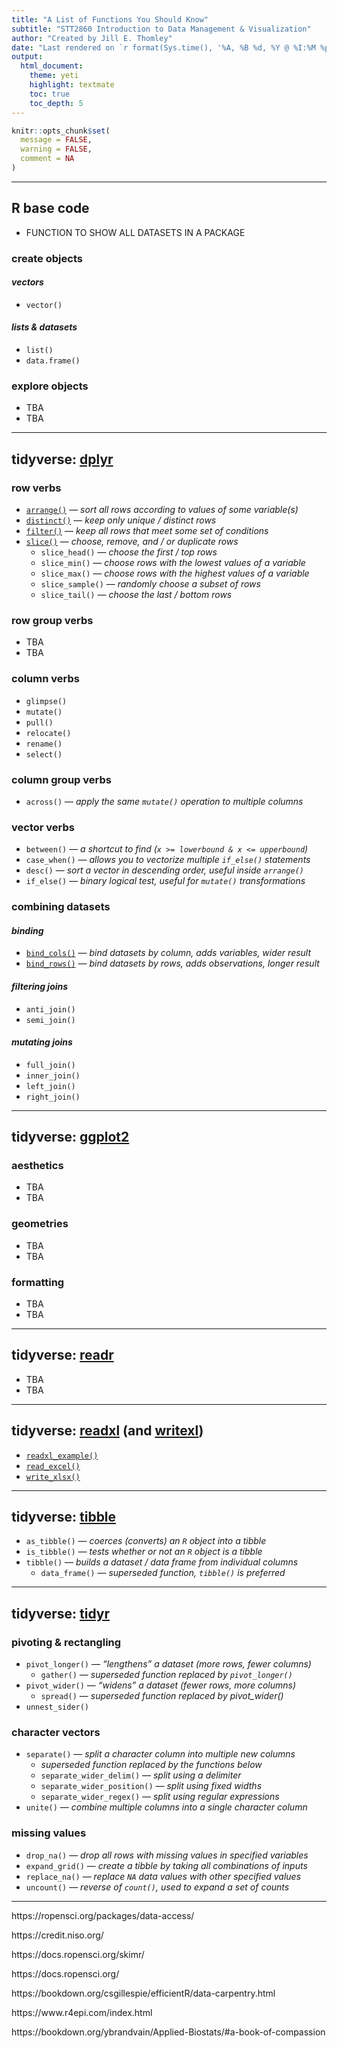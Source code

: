 ```yaml
---
title: "A List of Functions You Should Know"
subtitle: "STT2860 Introduction to Data Management & Visualization"
author: "Created by Jill E. Thomley"
date: "Last rendered on `r format(Sys.time(), '%A, %B %d, %Y @ %I:%M %p')`"
output: 
  html_document: 
    theme: yeti
    highlight: textmate
    toc: true
    toc_depth: 5
---
```


```r
knitr::opts_chunk$set(
  message = FALSE,
  warning = FALSE,
  comment = NA
)
```

<hr>
## R base code


* FUNCTION TO SHOW ALL DATASETS IN A PACKAGE

### create objects

#### *vectors*

* `vector()`

#### *lists & datasets*

* `list()`
* `data.frame()`

### explore objects

* TBA
* TBA

<hr>
## tidyverse: [dplyr](https://dplyr.tidyverse.org/)

### row verbs

* [`arrange()`](https://dplyr.tidyverse.org/reference/arrange.html) --- *sort all rows according to values of some variable(s)*
* [`distinct()`](https://dplyr.tidyverse.org/reference/distinct.html) --- *keep only unique / distinct rows*
* [`filter()`](https://dplyr.tidyverse.org/reference/filter.html) --- *keep all rows that meet some set of conditions*
* [`slice()`](https://dplyr.tidyverse.org/reference/slice.html) --- *choose, remove, and / or duplicate rows*
   * `slice_head()` --- *choose the first / top rows*
   * `slice_min()` --- *choose rows with the lowest values of a variable*
   * `slice_max()` --- *choose rows with the highest values of a variable*
   * `slice_sample()` --- *randomly choose a subset of rows*
   * `slice_tail()` --- *choose the last / bottom rows*

### row group verbs

* TBA
* TBA

### column verbs

* `glimpse()`
* `mutate()`
* `pull()`
* `relocate()`
* `rename()`
* `select()`

### column group verbs

* `across()` --- *apply the same `mutate()` operation  to multiple columns*

### vector verbs

* `between()` --- *a shortcut to find (`x >= lowerbound & x <= upperbound`)*
* `case_when()` --- *allows you to vectorize multiple `if_else()` statements*
* `desc()` --- *sort a vector in descending order, useful inside `arrange()`*
* `if_else()` --- *binary logical test, useful for `mutate()` transformations*

### combining datasets

#### *binding*

* [`bind_cols()`](https://dplyr.tidyverse.org/reference/bind_cols.html) --- *bind datasets by column, adds variables, wider result*
* [`bind_rows()`](https://dplyr.tidyverse.org/reference/bind_rows.html) --- *bind datasets by rows, adds observations, longer result*

#### *filtering joins*

* `anti_join()` 
* `semi_join()`

#### *mutating joins*

* `full_join()`
* `inner_join()`
* `left_join()`
* `right_join()`

<hr>
## tidyverse: [ggplot2](https://ggplot2.tidyverse.org/)

### aesthetics

* TBA
* TBA

### geometries

* TBA
* TBA

### formatting

* TBA
* TBA

<hr>
## tidyverse: [readr](https://readr.tidyverse.org/)

* TBA
* TBA

<hr>
## tidyverse: [readxl](https://readxl.tidyverse.org/) (and [writexl](https://docs.ropensci.org/writexl/))

* [`readxl_example()`](https://readxl.tidyverse.org/reference/readxl_example.html)
* [`read_excel()`](https://readxl.tidyverse.org/reference/read_excel.html)
* [`write_xlsx()`](https://docs.ropensci.org/writexl/reference/write_xlsx.html)

<hr>
## tidyverse: [tibble](https://tibble.tidyverse.org/)

* `as_tibble()` --- *coerces (converts) an `R` object into a tibble*
* `is_tibble()` --- *tests whether or not an `R` object is a tibble*
* `tibble()` --- *builds a dataset / data frame from individual columns*
   * `data_frame()` --- *superseded function, `tibble()` is preferred*

<hr>
## tidyverse: [tidyr](https://tidyr.tidyverse.org/)

### pivoting & rectangling

* `pivot_longer()` --- *"lengthens" a dataset (more rows, fewer columns)*
   * `gather()` --- *superseded function replaced by `pivot_longer()`*
* `pivot_wider()` --- *"widens" a dataset (fewer rows, more columns)*
   * `spread()` --- *superseded function replaced by pivot_wider()*
* `unnest_sider()` 

### character vectors

* `separate()` --- *split a character column into multiple new columns*
   * *superseded function replaced by the functions below*
   * `separate_wider_delim()` --- *split using a delimiter*
   * `separate_wider_position()` --- *split using fixed widths*
   * `separate_wider_regex()` --- *split using regular expressions*
* `unite()` --- *combine multiple columns into a single character column*

### missing values

* `drop_na()` --- *drop all rows with missing values in specified variables*
* `expand_grid()` --- *create a tibble by taking all combinations of inputs*
* `replace_na()` --- *replace `NA` data values with other specified values*
* `uncount()` --- *reverse of `count()`, used to expand a set of counts*

<hr>

https://ropensci.org/packages/data-access/

https://credit.niso.org/ 

https://docs.ropensci.org/skimr/

https://docs.ropensci.org/

https://bookdown.org/csgillespie/efficientR/data-carpentry.html

https://www.r4epi.com/index.html

https://bookdown.org/ybrandvain/Applied-Biostats/#a-book-of-compassion



